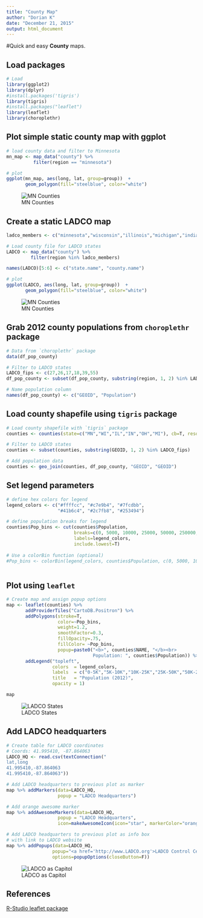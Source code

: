 ```yaml
---
title: "County Map"
author: "Dorian K"
date: "December 21, 2015"
output: html_document
---
```


#Quick and easy __County__ maps. 

## Load packages
```r
# Load
library(ggplot2)
library(dplyr)
#install.packages('tigris')
library(tigris)
#install.packages("leaflet")
library(leaflet)
library(choroplethr)
```

## Plot simple static county map with ggplot
```r

# load county data and filter to Minnesota
mn_map <- map_data("county") %>%
          filter(region == "minnesota")

# plot 
ggplot(mn_map, aes(long, lat, group=group))  +
       geom_polygon(fill="steelblue", color="white")

```
![MN Counties](R/maps/images/minnesota.png)


## Create a static LADCO map
```r

ladco_members <- c("minnesota","wisconsin","illinois","michigan","indiana","ohio") 

# Load county file for LADCO states
LADCO <- map_data("county") %>%
         filter(region %in% ladco_members)

names(LADCO)[5:6] <- c("state.name", "county.name")

# plot 
ggplot(LADCO, aes(long, lat, group=group))  +
       geom_polygon(fill="steelblue", color="white")
```
![MN Counties](R/maps/images/LADCO_simple.png)


## Grab 2012 county populations from `choroplethr` package
```r
# Data from `choroplethr` package
data(df_pop_county)

# Filter to LADCO states
LADCO_fips <- c(27,26,17,18,39,55)
df_pop_county <- subset(df_pop_county, substring(region, 1, 2) %in% LADCO_fips)

# Name population column
names(df_pop_county) <- c("GEOID", "Population")
```

## Load county shapefile using `tigris` package
```r
# Load county shapefile with `tigris` package
counties <- counties(state=c("MN","WI","IL","IN","OH","MI"), cb=T, resolution='20m')

# Filter to LADCO states
counties <- subset(counties, substring(GEOID, 1, 2) %in% LADCO_fips)

# Add population data
counties <- geo_join(counties, df_pop_county, "GEOID", "GEOID")
```


## Set legend parameters
```r
# define hex colors for legend
legend_colors <- c("#ffffcc", "#c7e9b4", "#7fcdbb", 
                   "#41b6c4", "#2c7fb8", "#253494") 

# define population breaks for legend
counties$Pop_bins <- cut(counties$Population, 
                         breaks=c(0, 5000, 10000, 25000, 50000, 250000, 10000000), 
                         labels=legend_colors,
                         include.lowest=T)
 
# Use a colorBin function (optional)            
#Pop_bins <- colorBin(legend_colors, counties$Population, c(0, 5000, 10000, 25000, 50000, 250000, 10000000), pretty = FALSE)
  
```

## Plot using `leaflet`
```r
# Create map and assign popup options
map <- leaflet(counties) %>% 
       addProviderTiles("CartoDB.Positron") %>% 
       addPolygons(stroke=T,
                   color=~Pop_bins,
                   weight=1.2,
                   smoothFactor=0.3,
                   fillOpacity=.75,
                   fillColor= ~Pop_bins,
                   popup=paste0("<b>", counties$NAME, "</b><br> 
                                Population: ", counties$Population)) %>%
       addLegend("topleft",
                 colors  = legend_colors,
                 labels  = c("0-5K","5K-10K","10K-25K","25K-50K","50K-250K","250K-10M"),
                 title   = "Population (2012)",
                 opacity = 1)

map
```
![LADCO States](R/maps/images/LADCO_pops.png)


## Add LADCO headquarters
```r

# Create table for LADCO coordinates
# Coords: 41.995410, -87.864063
LADCO_HQ <- read.csv(textConnection("
lat,long
41.995410,-87.864063
41.995410,-87.864063"))

# Add LADCO headquarters to previous plot as marker
map %>% addMarkers(data=LADCO_HQ, 
                   popup = "LADCO Headquarters")

# Add orange awesome marker
map %>% addAwesomeMarkers(data=LADCO_HQ, 
                   popup = "LADCO Headquarters",
                   icon=makeAwesomeIcon(icon="star", markerColor="orange"))

# Add LADCO headquarters to previous plot as info box 
# with link to LADCO website
map %>% addPopups(data=LADCO_HQ,
                 popup="<a href='http://www.LADCO.org'>LADCO Control Center</a>",
                 options=popupOptions(closeButton=F))
```
![LADCO as Capitol](R/maps/images/LADCO_capitol.png)

## References  
[R-Studio leaflet package](https://rstudio.github.io/leaflet/)